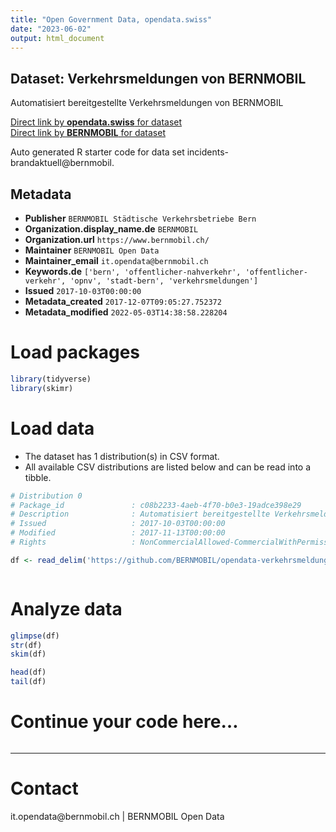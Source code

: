 ```yaml
---
title: "Open Government Data, opendata.swiss"
date: "2023-06-02"
output: html_document
---
```


## Dataset: Verkehrsmeldungen von BERNMOBIL

Automatisiert bereitgestellte Verkehrsmeldungen von BERNMOBIL

[Direct link by **opendata.swiss** for dataset](https://opendata.swiss/de/dataset/verkehrsmeldungen-bernmobil)<br>
[Direct link by **BERNMOBIL** for dataset](https://github.com/BERNMOBIL/opendata-verkehrsmeldungen)

Auto generated R starter code for data set incidents-brandaktuell@bernmobil.

## Metadata

- **Publisher** `BERNMOBIL Städtische Verkehrsbetriebe Bern`
- **Organization.display_name.de** `BERNMOBIL`
- **Organization.url** `https://www.bernmobil.ch/`
- **Maintainer** `BERNMOBIL Open Data`
- **Maintainer_email** `it.opendata@bernmobil.ch`
- **Keywords.de** `['bern', 'offentlicher-nahverkehr', 'offentlicher-verkehr', 'opnv', 'stadt-bern', 'verkehrsmeldungen']`
- **Issued** `2017-10-03T00:00:00`
- **Metadata_created** `2017-12-07T09:05:27.752372`
- **Metadata_modified** `2022-05-03T14:38:58.228204`


# Load packages

```r

library(tidyverse)
library(skimr)

```

# Load data

-   The dataset has 1 distribution(s) in CSV format.
-   All available CSV distributions are listed below and can be read into a tibble.

```r

# Distribution 0
# Package_id               : c08b2233-4aeb-4f70-b0e3-19adce398e29
# Description              : Automatisiert bereitgestellte Verkehrsmeldungen von BERNMOBIL als Open Data 
# Issued                   : 2017-10-03T00:00:00
# Modified                 : 2017-11-13T00:00:00
# Rights                   : NonCommercialAllowed-CommercialWithPermission-ReferenceRequired

df <- read_delim('https://github.com/BERNMOBIL/opendata-verkehrsmeldungen/raw/master/incidents.csv')



```

# Analyze data

```r

glimpse(df)
str(df)
skim(df)

head(df)
tail(df)

```

# Continue your code here...

```r

```

------------------------------------------------------------------------

# Contact

it.opendata@bernmobil.ch | BERNMOBIL Open Data
